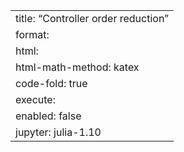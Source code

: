 ---
title: "Controller order reduction"
format:
    html:
        html-math-method: katex
        code-fold: true
execute:
    enabled: false
jupyter: julia-1.10
---